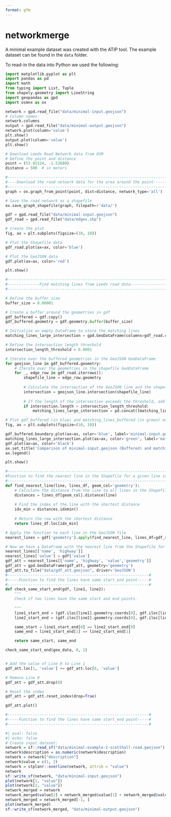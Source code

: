 ```yaml
---
format: gfm
---
```


# networkmerge

A minimal example dataset was created with the ATIP tool.
The example dataset can be found in the `data` folder.

To read-in the data into Python we used the following:

``` python
import matplotlib.pyplot as plt
import pandas as pd
import math
from typing import List, Tuple
from shapely.geometry import LineString
import geopandas as gpd
import osmnx as ox

network = gpd.read_file("data/minimal-input.geojson")
# Column names:
network.columns
output = gpd.read_file("data/minimal-output.geojson")
network.plot(column='value')
plt.show()
output.plot(column='value')
plt.show()

# Download Leeds Road Network data from OSM
# Define the point and distance
point = (53.81524, -1.53880)
distance = 500  # in meters

#-----------------------------------------------------------------------#
#----Download the road network data for the area around the point-------#
#-----------------------------------------------------------------------#
graph = ox.graph_from_point(point, dist=distance, network_type='all')

# Save the road network as a shapefile
ox.save_graph_shapefile(graph, filepath=r'data/')

gdf = gpd.read_file("data/minimal-input.geojson")
gdf_road = gpd.read_file("data/edges.shp")

# Create the plot
fig, ax = plt.subplots(figsize=(10, 10))

# Plot the Shapefile data
gdf_road.plot(ax=ax, color='blue')

# Plot the GeoJSON data
gdf.plot(ax=ax, color='red')

plt.show()

#-----------------------------------------------------------------------#
#--------------Find matching lines from Leeds road data-----------------#
#-----------------------------------------------------------------------#

# Define the buffer size
buffer_size = 0.00001

# Create a buffer around the geometries in gdf
gdf_buffered = gdf.copy()
gdf_buffered.geometry = gdf.geometry.buffer(buffer_size)

# Initialize an empty DataFrame to store the matching lines
matching_lines_large_intersection = gpd.GeoDataFrame(columns=gdf_road.columns)

# Define the intersection length threshold
intersection_length_threshold = 0.0001

# Iterate over the buffered geometries in the GeoJSON GeoDataFrame
for geojson_line in gdf_buffered.geometry:
    # Iterate over the geometries in the shapefile GeoDataFrame
    for _, edge_row in gdf_road.iterrows():
        shapefile_line = edge_row.geometry
        
        # Calculate the intersection of the GeoJSON line and the shapefile line
        intersection = geojson_line.intersection(shapefile_line)
        
        # If the length of the intersection exceeds the threshold, add the shapefile line to the matching lines DataFrame
        if intersection.length > intersection_length_threshold:
            matching_lines_large_intersection = pd.concat([matching_lines_large_intersection, pd.DataFrame(edge_row).T])

# Plot gdf_buffered (in blue) and matching_lines_buffered (in green) on the same plot
fig, ax = plt.subplots(figsize=(10, 10))

gdf_buffered.boundary.plot(ax=ax, color='blue', label='minimal-input.geojson (Buffered)')
matching_lines_large_intersection.plot(ax=ax, color='green', label='matching_lines_buffered')
gdf.plot(ax=ax, color='black')
ax.set_title('Comparison of minimal-input.geojson (Buffered) and matching_lines_buffered')
ax.legend()

plt.show()

#---------------------------------------------------------------------------------------#
#Function to find the nearest line in the Shapefile for a given line in the GeoJSON file#
#---------------------------------------------------------------------------------------#
def find_nearest_line(line, lines_df, geom_col='geometry'):
    # Calculate the distance from the line to all lines in the Shapefile
    distances = lines_df[geom_col].distance(line)
    
    # Find the index of the line with the shortest distance
    idx_min = distances.idxmin()
    
    # Return the row with the shortest distance
    return lines_df.loc[idx_min]

# Apply the function to each line in the GeoJSON file
nearest_lines = gdf['geometry'].apply(find_nearest_line, lines_df=gdf_road)

# Now we have a DataFrame with the nearest line from the Shapefile for each line in the GeoJSON file
nearest_lines[['name', 'highway']]
nearest_lines['value'] = gdf['value']
gdf_att = nearest_lines[['name', 'highway', 'value','geometry']]
gdf_att = gpd.GeoDataFrame(gdf_att, geometry='geometry')
gdf_att.to_file("data/gdf_att.geojson", driver='GeoJSON')
#--------------------------------------------------------------#
#-----Function to find the lines have same start_end point-----#
#--------------------------------------------------------------#
def check_same_start_end(gdf, line1, line2):
    """
    Check if two lines have the same start and end points.
    
    """
    line1_start_end = (gdf.iloc[line1].geometry.coords[0], gdf.iloc[line1].geometry.coords[-1])
    line2_start_end = (gdf.iloc[line2].geometry.coords[0], gdf.iloc[line2].geometry.coords[-1])

    same_start = line1_start_end[0] == line2_start_end[0]
    same_end = line1_start_end[1] == line2_start_end[1]

    return same_start, same_end

check_same_start_end(geo_data, 0, 1)


# Add the value of Line 0 to Line 1
gdf_att.loc[1, 'value'] += gdf_att.loc[0, 'value']

# Remove Line 0
gdf_att = gdf_att.drop(0)

# Reset the index
gdf_att = gdf_att.reset_index(drop=True)

gdf_att.plot()

#--------------------------------------------------------------#
#-----Function to find the lines have same start_end point-----#
#--------------------------------------------------------------#
```

```r
#| eval: false
#| echo: false
# Create input dataset:
network = sf::read_sf("data/minimal-example-2-scotthall-road.geojson")
network$description = as.numeric(network$description)
network = network["description"]
network$value = c(1, 2)
network = stplanr::overline(network, attrib = "value")
network
sf::write_sf(network, "data/minimal-input.geojson")
plot(network[1, "value"])
plot(network[2, "value"])
network_merged = network
network_merged$value[2] = network_merged$value[1] + network_merged$value[2]
network_merged = network_merged[-1, ]
plot(network_merged)
sf::write_sf(network_merged, "data/minimal-output.geojson")
```
